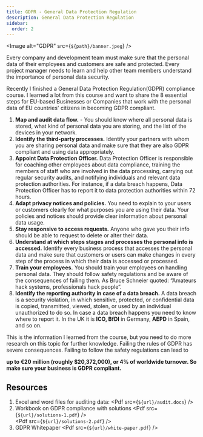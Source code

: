 ```yaml
---
title: GDPR - General Data Protection Regulation
description: General Data Protection Regulation
sidebar:
  order: 2
---
```



<Image alt="GDPR" src={`${path}/banner.jpeg`} />

Every company and development team must make sure that the personal data of their employees and customers are safe and protected. Every
project manager needs to learn and help other team members understand the importance of personal data security.

Recently I finished a General Data Protection Regulation(GDPR) compliance course. I learned a lot from this course and want to share the 8
essential steps for EU-based Businesses or Companies that work with the personal data of EU countries' citizens in becoming GDPR compliant.

1. **Map and audit data flow.** - You should know where all personal data is stored, what kind of personal data you are storing, and the list of
the devices in your network.
2. **Identify the third-party processes.** Identify your partners with whom you are sharing personal data and make sure that they are also
GDPR compliant and using data appropriately.
3. **Appoint Data Protection Officer.** Data Protection Officer is responsible for coaching other employees about data compliance, training the
members of staff who are involved in the data processing, carrying out regular security audits, and notifying individuals and relevant data
protection authorities. For instance, if a data breach happens, Data Protection Officer has to report it to data protection authorities within
72 hours.
4. **Adapt privacy notices and policies.** You need to explain to your users or customers clearly for what purposes you are using their data.
Your policies and notices should provide clear information about personal data usage.
5. **Stay responsive to access requests.** Anyone who gave you their info should be able to request to delete or alter their data.
6. **Understand at which steps stages and processes the personal info is accessed.** Identify every business process that accesses the
personal data and make sure that customers or users can make changes in every step of the process in which their data is accessed or
processed.
7. **Train your employees.** You should train your employees on handling personal data. They should follow safety regulations and be aware
of the consequences of failing them. As Bruce Schneier quoted: “Amateurs hack systems, professionals hack people“.
8. **Identify the reporting authority in case of a data breach.** A data breach is a security violation, in which sensitive, protected, or
confidential data is copied, transmitted, viewed, stolen, or used by an individual unauthorized to do so. In case a data breach happens you
need to know where to report it. In the UK it is **ICO, BfDI** in Germany, **AEPD** in Spain, and so on.

This is the information I learned from the course, but you need to do more research on this topic for further knowledge. Failing the rules of GDPR
has severe consequences. Failing to follow the safety regulations can lead to

**up to €20 million (roughly $20,372,000), or 4% of worldwide turnover. So make sure your business is GDPR compliant.**

## Resources

1. Excel and word files for auditing data: <Pdf src={`${url}/audit.docs`} />
2. Workbook on GDPR compliance with solutions <Pdf src={`${url}/solutions-1.pdf`} /> <br/> <Pdf src={`${url}/solutions-2.pdf`} />
3. GDPR Whitepaper <Pdf src={`${url}/white-paper.pdf`} />
